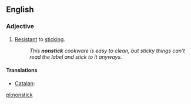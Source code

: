==English==

===Adjective===
{{en-adj|-}}

#[[resistant|Resistant]] to [[stick]]ing.
#:''This '''nonstick''' cookware is easy to clean, but sticky things can't read the label and stick to it anyways.''

====Translations====
{{trans-top|resistant to sticking}}
* [[Catalan]]: {{t-|ca|antiadherent|m|f}}
{{trans-mid}}
{{trans-bottom}}

[[pl:nonstick]]